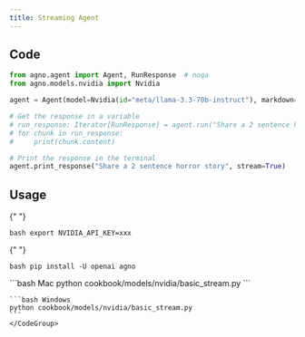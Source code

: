 ```yaml
---
title: Streaming Agent
---
```


## Code

```python cookbook/models/nvidia/basic_stream.py
from agno.agent import Agent, RunResponse  # noqa
from agno.models.nvidia import Nvidia

agent = Agent(model=Nvidia(id="meta/llama-3.3-70b-instruct"), markdown=True)

# Get the response in a variable
# run_response: Iterator[RunResponse] = agent.run("Share a 2 sentence horror story", stream=True)
# for chunk in run_response:
#     print(chunk.content)

# Print the response in the terminal
agent.print_response("Share a 2 sentence horror story", stream=True)
```

## Usage

<Steps>
  <Snippet file="create-venv-step.mdx" />

{" "}

<Step title="Set your API key">```bash export NVIDIA_API_KEY=xxx ```</Step>

{" "}

<Step title="Install libraries">```bash pip install -U openai agno ```</Step>

  <Step title="Run Agent">
    <CodeGroup>
    ```bash Mac
    python cookbook/models/nvidia/basic_stream.py
    ```

    ```bash Windows
    python cookbook/models/nvidia/basic_stream.py
    ```
    </CodeGroup>

  </Step>
</Steps>
